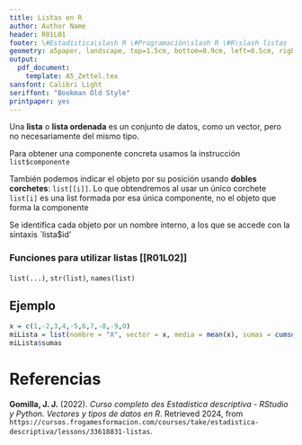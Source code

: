 ```yaml
---
title: Listas en R
author: Author Name
header: R01L01
footer: \#Estadística\slash R \#Programación\slash R \#R\slash listas
geometry: a5paper, landscape, top=1.5cm, bottom=0.9cm, left=0.5cm, right=0.5cm, headsep = 0.5cm, footskip = 12pt
output:
  pdf_document: 
    template: A5_Zettel.tex
sansfont: Calibri Light
seriffont: "Bookman Old Style"
printpaper: yes
---
```

Una **lista** o **lista ordenada** es un conjunto de datos, como un vector, pero no necesariamente del mismo tipo.

Para obtener una componente concreta usamos la instrucción `list$componente`

También podemos indicar el objeto por su posición usando **dobles corchetes**: `list[[i]]`. Lo que obtendremos al usar un único corchete `list[i]` es una list formada por esa única componente, no el objeto que forma la componente

Se identifica cada objeto por un nombre interno, a los que se accede con la sintaxis `lista$id'

### Funciones para utilizar listas [[R01L02]]
`list(...)`, `str(list)`, `names(list)`

## Ejemplo
```r
x = c(1,-2,3,4,-5,6,7,-8,-9,0)
miLista = list(nombre = "X", vector = x, media = mean(x), sumas = cumsum(x))
miLista$sumas
```


\pagebreak

# Referencias

**Gomilla, J. J.** (2022). _Curso completo des Estadística descriptiva - RStudio y Python. Vectores y tipos de datos en R_. Retrieved 2024, from <code style="word-wrap: break-word;">https://cursos.frogamesformacion.com/courses/take/estadistica-descriptiva/lessons/33618831-listas</code>.